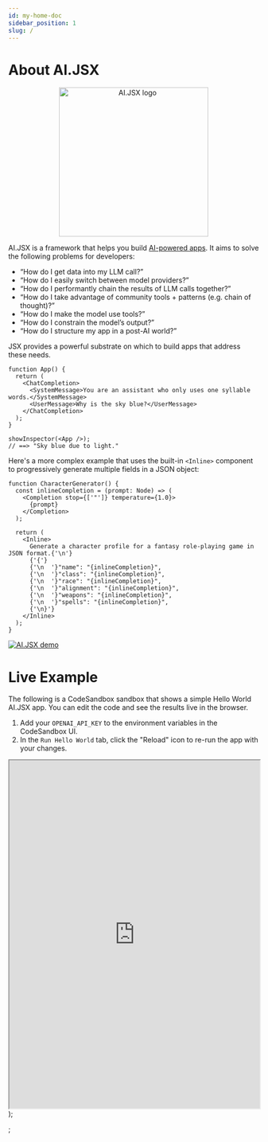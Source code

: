 ```yaml
---
id: my-home-doc
sidebar_position: 1
slug: /
---
```


# About AI.JSX

<p align="center">
  <img src="img/ai-jsx.svg" alt="AI.JSX logo" width="300" />
</p>

AI.JSX is a framework that helps you build [AI-powered apps](./guides/brand-new.md). It aims to solve the following problems for developers:

- “How do I get data into my LLM call?”
- “How do I easily switch between model providers?”
- “How do I performantly chain the results of LLM calls together?”
- “How do I take advantage of community tools + patterns (e.g. chain of thought)?”
- “How do I make the model use tools?”
- “How do I constrain the model’s output?”
- “How do I structure my app in a post-AI world?”

JSX provides a powerful substrate on which to build apps that address these needs.

```tsx
function App() {
  return (
    <ChatCompletion>
      <SystemMessage>You are an assistant who only uses one syllable words.</SystemMessage>
      <UserMessage>Why is the sky blue?</UserMessage>
    </ChatCompletion>
  );
}

showInspector(<App />);
// ==> "Sky blue due to light."
```

Here's a more complex example that uses the built-in `<Inline>` component to progressively
generate multiple fields in a JSON object:

```tsx
function CharacterGenerator() {
  const inlineCompletion = (prompt: Node) => (
    <Completion stop={['"']} temperature={1.0}>
      {prompt}
    </Completion>
  );

  return (
    <Inline>
      Generate a character profile for a fantasy role-playing game in JSON format.{'\n'}
      {'{'}
      {'\n  '}"name": "{inlineCompletion}",
      {'\n  '}"class": "{inlineCompletion}",
      {'\n  '}"race": "{inlineCompletion}",
      {'\n  '}"alignment": "{inlineCompletion}",
      {'\n  '}"weapons": "{inlineCompletion}",
      {'\n  '}"spells": "{inlineCompletion}",
      {'\n}'}
    </Inline>
  );
}
```

[![AI.JSX demo](https://asciinema.org/a/m08ORXH8AdcmV8gA95d6UYJzW.svg)](https://asciinema.org/a/m08ORXH8AdcmV8gA95d6UYJzW)

# Live Example

The following is a CodeSandbox sandbox that shows a simple Hello World AI.JSX app.
You can edit the code and see the results live in the browser.

1. Add your `OPENAI_API_KEY` to the environment variables in the CodeSandbox UI.
1. In the `Run Hello World` tab, click the "Reload" icon to re-run the app with your changes.

  <iframe
    style={{
      border: '1px solid rgba(0, 0, 0, 0.1)',
      borderRadius: '2px',
    }}
    width="100%"
    height="700"
    src="https://codesandbox.io/p/sandbox/late-pond-rnf95v?embed=1"
    allowfullscreen
  ></iframe>
);

<SandboxExample />;
